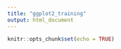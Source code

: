 ```yaml
---
title: "ggplot2_training"
output: html_document
---
```


```r
knitr::opts_chunk$set(echo = TRUE)
```
